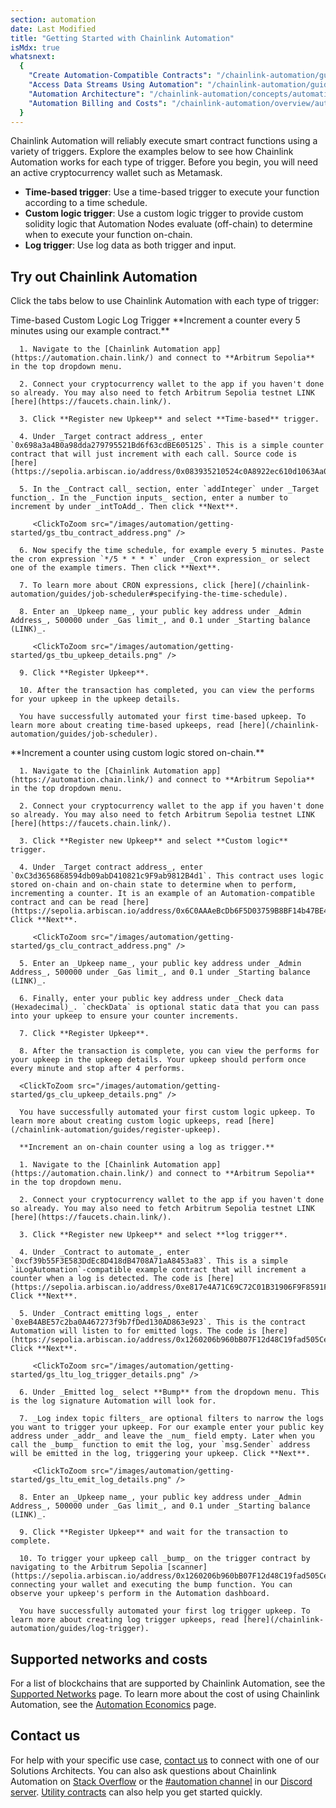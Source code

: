 ```yaml
---
section: automation
date: Last Modified
title: "Getting Started with Chainlink Automation"
isMdx: true
whatsnext:
  {
    "Create Automation-Compatible Contracts": "/chainlink-automation/guides/compatible-contracts",
    "Access Data Streams Using Automation": "/chainlink-automation/guides/streams-lookup",
    "Automation Architecture": "/chainlink-automation/concepts/automation-architecture",
    "Automation Billing and Costs": "/chainlink-automation/overview/automation-economics",
  }
---
```



Chainlink Automation will reliably execute smart contract functions using a variety of triggers. Explore the examples below to see how Chainlink Automation works for each type of trigger. Before you begin, you will need an active cryptocurrency wallet such as Metamask.

- **Time-based trigger**: Use a time-based trigger to execute your function according to a time schedule.
- **Custom logic trigger**: Use a custom logic trigger to provide custom solidity logic that Automation Nodes evaluate (off-chain) to determine when to execute your function on-chain.
- **Log trigger**: Use log data as both trigger and input.

## Try out Chainlink Automation

Click the tabs below to use Chainlink Automation with each type of trigger:

<Tabs client:visible>
  <Fragment slot="tab.timeBased">Time-based</Fragment>
  <Fragment slot="tab.customLogic">Custom Logic</Fragment>
  <Fragment slot="tab.logTrigger">Log Trigger</Fragment>
  <Fragment slot="panel.timeBased">
      **Increment a counter every 5 minutes using our example contract.**

      1. Navigate to the [Chainlink Automation app](https://automation.chain.link/) and connect to **Arbitrum Sepolia** in the top dropdown menu.

      2. Connect your cryptocurrency wallet to the app if you haven't done so already. You may also need to fetch Arbitrum Sepolia testnet LINK [here](https://faucets.chain.link/).

      3. Click **Register new Upkeep** and select **Time-based** trigger.

      4. Under _Target contract address_, enter `0x698a3a4B0a98dda279795521Bd6f63cdBE605125`. This is a simple counter contract that will just increment with each call. Source code is [here](https://sepolia.arbiscan.io/address/0x083935210524c0A8922ec610d1063Aa0A54d9d70#code).

      5. In the _Contract call_ section, enter `addInteger` under _Target function_. In the _Function inputs_ section, enter a number to increment by under _intToAdd_. Then click **Next**.

         <ClickToZoom src="/images/automation/getting-started/gs_tbu_contract_address.png" />

      6. Now specify the time schedule, for example every 5 minutes. Paste the cron expression `*/5 * * * *` under _Cron expression_ or select one of the example timers. Then click **Next**.

      7. To learn more about CRON expressions, click [here](/chainlink-automation/guides/job-scheduler#specifying-the-time-schedule).

      8. Enter an _Upkeep name_, your public key address under _Admin Address_, 500000 under _Gas limit_, and 0.1 under _Starting balance (LINK)_.

         <ClickToZoom src="/images/automation/getting-started/gs_tbu_upkeep_details.png" />

      9. Click **Register Upkeep**.

      10. After the transaction has completed, you can view the performs for your upkeep in the upkeep details.

      You have successfully automated your first time-based upkeep. To learn more about creating time-based upkeeps, read [here](/chainlink-automation/guides/job-scheduler).

  </Fragment>
  <Fragment slot="panel.customLogic">
      **Increment a counter using custom logic stored on-chain.**

      1. Navigate to the [Chainlink Automation app](https://automation.chain.link/) and connect to **Arbitrum Sepolia** in the top dropdown menu.

      2. Connect your cryptocurrency wallet to the app if you haven't done so already. You may also need to fetch Arbitrum Sepolia testnet LINK [here](https://faucets.chain.link/).

      3. Click **Register new Upkeep** and select **Custom logic** trigger.

      4. Under _Target contract address_, enter `0xC3d3656868594db09abD410821c9F9ab9812B4d1`. This contract uses logic stored on-chain and on-chain state to determine when to perform, incrementing a counter. It is an example of an Automation-compatible contract and can be read [here](https://sepolia.arbiscan.io/address/0x6C0AAAeBcDb6F5D03759B8BF14b47BE491755530#readContract). Click **Next**.

         <ClickToZoom src="/images/automation/getting-started/gs_clu_contract_address.png" />

      5. Enter an _Upkeep name_, your public key address under _Admin Address_, 500000 under _Gas limit_, and 0.1 under _Starting balance (LINK)_.

      6. Finally, enter your public key address under _Check data (Hexadecimal)_. `checkData` is optional static data that you can pass into your upkeep to ensure your counter increments.

      7. Click **Register Upkeep**.

      8. After the transaction is complete, you can view the performs for your upkeep in the upkeep details. Your upkeep should perform once every minute and stop after 4 performs.

      <ClickToZoom src="/images/automation/getting-started/gs_clu_upkeep_details.png" />

      You have successfully automated your first custom logic upkeep. To learn more about creating custom logic upkeeps, read [here](/chainlink-automation/guides/register-upkeep).

  </Fragment>
  <Fragment slot="panel.logTrigger">

      **Increment an on-chain counter using a log as trigger.**

      1. Navigate to the [Chainlink Automation app](https://automation.chain.link/) and connect to **Arbitrum Sepolia** in the top dropdown menu.

      2. Connect your cryptocurrency wallet to the app if you haven't done so already. You may also need to fetch Arbitrum Sepolia testnet LINK [here](https://faucets.chain.link/).

      3. Click **Register new Upkeep** and select **log trigger**.

      4. Under _Contract to automate_, enter `0xcf39b55F3E583DdEc8D418dB4708A71aA8453a83`. This is a simple `iLogAutomation`-compatible example contract that will increment a counter when a log is detected. The code is [here](https://sepolia.arbiscan.io/address/0xe817e4A71C69C72C01B31906F9F8591FbaB6b448#code). Click **Next**.

      5. Under _Contract emitting logs_, enter `0xeB4ABE57c2ba0A467273f9b7fDed130AD863e923`. This is the contract Automation will listen to for emitted logs. The code is [here](https://sepolia.arbiscan.io/address/0x1260206b960bB07F12d48C19fad505CeFc071bDd#code). Click **Next**.

         <ClickToZoom src="/images/automation/getting-started/gs_ltu_log_trigger_details.png" />

      6. Under _Emitted log_ select **Bump** from the dropdown menu. This is the log signature Automation will look for.

      7. _Log index topic filters_ are optional filters to narrow the logs you want to trigger your upkeep. For our example enter your public key address under _addr_ and leave the _num_ field empty. Later when you call the _bump_ function to emit the log, your `msg.Sender` address will be emitted in the log, triggering your upkeep. Click **Next**.

         <ClickToZoom src="/images/automation/getting-started/gs_ltu_emit_log_details.png" />

      8. Enter an _Upkeep name_, your public key address under _Admin Address_, 500000 under _Gas limit_, and 0.1 under _Starting balance (LINK)_.

      9. Click **Register Upkeep** and wait for the transaction to complete.

      10. To trigger your upkeep call _bump_ on the trigger contract by navigating to the Arbitrum Sepolia [scanner](https://sepolia.arbiscan.io/address/0x1260206b960bB07F12d48C19fad505CeFc071bDd#writeContract), connecting your wallet and executing the bump function. You can observe your upkeep's perform in the Automation dashboard.

      You have successfully automated your first log trigger upkeep. To learn more about creating log trigger upkeeps, read [here](/chainlink-automation/guides/log-trigger).

  </Fragment>
</Tabs>

## Supported networks and costs

For a list of blockchains that are supported by Chainlink Automation, see the [Supported Networks](/chainlink-automation/overview/supported-networks) page. To learn more about the cost of using Chainlink Automation, see the [Automation Economics](/chainlink-automation/overview/automation-economics) page.

## Contact us

For help with your specific use case, [contact us](https://chain.link/contact?ref_id=Automation) to connect with one of our Solutions Architects. You can also ask questions about Chainlink Automation on [Stack Overflow](https://stackoverflow.com/questions/ask?tags=chainlink) or the [#automation channel](https://discord.com/channels/592041321326182401/821350860302581771) in our [Discord server](https://discord.gg/qj9qarT). [Utility contracts](/chainlink-automation/tutorials/eth-balance) can also help you get started quickly.
